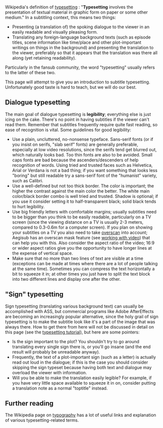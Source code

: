 Wikipedia's definition of [http://en.wikipedia.org/wiki/Typesetting typesetting] : "'''Typesetting''' involves the presentation of textual material in graphic form on paper or some other medium." In a subtitling context, this means two things:
* Presenting (a translation of) the spoking dialogue to the viewer in an easily readable and visually pleasing form.
* Translating any foreign-language background texts (such as episode titles, scene information like time/place and other plot-important writings on things in the background) and presenting the translation to the viewer, preferably so that it appears that the translation was there all along (yet retaining readability).
Particularly in the fansub community, the word "typesetting" usually refers to the latter of these two.

This page will attempt to give you an introduction to subtitle typesetting. Unfortunately good taste is hard to teach, but we will do our best.

==Dialogue typesetting==
The main goal of dialogue typesetting is '''legibility'''; everything else is just icing on the cake. There's no point in having subtitles if the viewer can't read them. Remember that subtitles frequently require quite fast reading, so ease of recognition is vital. Some guidelines for good legibility:
* Use a plain, uncluttered, no-nonsense typeface. Sans-serif fonts (or if you insist on serifs, "slab serif" fonts) are generally preferable, especially at low video resolutions, since the serifs tend get blurred out, which naturally looks bad. Too thin fonts are also to be avoided. Small caps fonts are bad because the ascenders/descenders of  help recognition of words. Using tried and trusted faces such as Helvetica, Arial or Verdana is not a bad thing; if you want something that looks less "boring" but still readable try a sans-serif font of the "humanist" variety, such as Calibri.
* Use a well-defined but not too thick border. The color is important; the higher the contrast against the main color the better. The white main color/black border combo is well tried and trusted. Shadow is optional; if you use it consider setting it to half-transparent black; solid black tends to hurt legibility.
* Use big friendly letters with comfortable margins; usually subtitles need to be bigger than you think to be easily readable, particularly on a TV screen (since the viewing distance on a TV is usually 2-3 meters, compared to 0.3-0.6m for a computer screen). If you plan on showing your subtitles on a TV you also need to take [http://en.wikipedia.org/wiki/Overscan overscan] into account; Aegisub has an overscan mask feature (see [[Video|working with video]]) that can help you with this. Also consider the aspect ratio of the video; 16:9 or wider aspect ratios give you the opportunity to have longer lines at the expense of vertical space.
* Make sure that no more than two lines of text are visible at a time (exceptions can be made at times where there are a lot of people talking at the same time). Sometimes you can compress the text horizontally a bit to squeeze it in; at other times you just have to split the text block into two different lines and display one after the other.

{{Todo|examples}}

=="Sign" typesetting==
Sign typesetting (translating various background text) can usually be accomplished with ASS, but commercial programs like Adobe AfterEffects are becoming an increasingly popular alternative, since the holy grail of sign typesetting is to make the subtitle look like it's a part of the image that was always there. How to get there from here will not be discussed in detail on this page (see the [[Typesetting Tutorial|typesetting tutorial]]), but here are some pointers:
* Is the sign important to the plot? You shouldn't try to go around translating every single sign there is, or you'll go insane (and the end result will probably be unreadable anyway).
* Frequently, the text of a plot-important sign (such as a letter) is actually read out loud in the dialogue; if this is the case you should consider skipping the sign typeset because having both text and dialogue may overload the viewer with information.
* Will you be able to make the translation easily legible? For example, if you have very little space available to squeeze it in on, consider putting a translation note as a normal "toptitle" instead.

{{Todo|images}}

==Further reading==
The Wikipedia page on [http://en.wikipedia.org/wiki/Typography typography] has a lot of useful links and explanation of various typesetting-related terms.